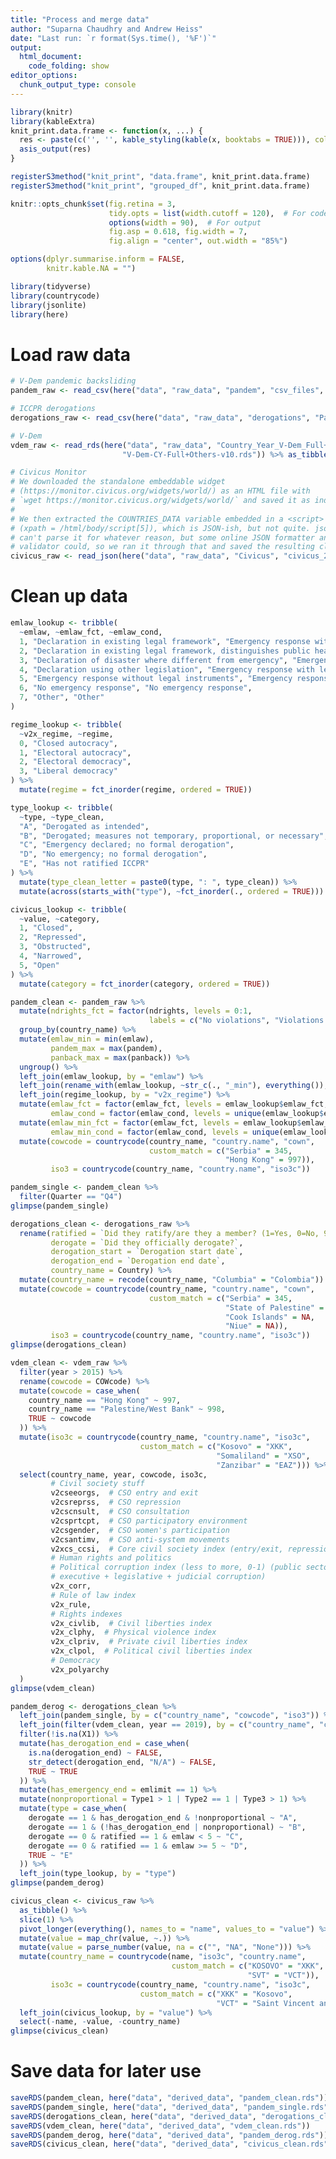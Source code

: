 ```yaml
---
title: "Process and merge data"
author: "Suparna Chaudhry and Andrew Heiss"
date: "Last run: `r format(Sys.time(), '%F')`"
output: 
  html_document:
    code_folding: show
editor_options: 
  chunk_output_type: console
---
```


```r
library(knitr)
library(kableExtra)
knit_print.data.frame <- function(x, ...) {
  res <- paste(c('', '', kable_styling(kable(x, booktabs = TRUE))), collapse = '\n')
  asis_output(res)
}

registerS3method("knit_print", "data.frame", knit_print.data.frame)
registerS3method("knit_print", "grouped_df", knit_print.data.frame)

knitr::opts_chunk$set(fig.retina = 3,
                      tidy.opts = list(width.cutoff = 120),  # For code
                      options(width = 90),  # For output
                      fig.asp = 0.618, fig.width = 7, 
                      fig.align = "center", out.width = "85%")

options(dplyr.summarise.inform = FALSE,
        knitr.kable.NA = "")
```

```r
library(tidyverse)
library(countrycode)
library(jsonlite)
library(here)
```

# Load raw data

```r
# V-Dem pandemic backsliding
pandem_raw <- read_csv(here("data", "raw_data", "pandem", "csv_files", "PanDem_ts_V5.csv"))

# ICCPR derogations
derogations_raw <- read_csv(here("data", "raw_data", "derogations", "Pandemic backsliding - Sheet1.csv"))

# V-Dem
vdem_raw <- read_rds(here("data", "raw_data", "Country_Year_V-Dem_Full+others_R_v10",
                         "V-Dem-CY-Full+Others-v10.rds")) %>% as_tibble()

# Civicus Monitor
# We downloaded the standalone embeddable widget
# (https://monitor.civicus.org/widgets/world/) as an HTML file with
# `wget https://monitor.civicus.org/widgets/world/` and saved it as index_2021-03-19.html
#
# We then extracted the COUNTRIES_DATA variable embedded in a <script> tag
# (xpath = /html/body/script[5]), which is JSON-ish, but not quite. jsonlite
# can't parse it for whatever reason, but some online JSON formatter and
# validator could, so we ran it through that and saved the resulting clean file
civicus_raw <- read_json(here("data", "raw_data", "Civicus", "civicus_2021-03-19.json"))
```

# Clean up data

```r
emlaw_lookup <- tribble(
  ~emlaw, ~emlaw_fct, ~emlaw_cond,
  1, "Declaration in existing legal framework", "Emergency response with legal instruments",
  2, "Declaration in existing legal framework, distinguishes public health emergency", "Emergency response with legal instruments",
  3, "Declaration of disaster where different from emergency", "Emergency response with legal instruments",
  4, "Declaration using other legislation", "Emergency response with legal instruments",
  5, "Emergency response without legal instruments", "Emergency response without legal instruments",
  6, "No emergency response", "No emergency response",
  7, "Other", "Other"
)

regime_lookup <- tribble(
  ~v2x_regime, ~regime,
  0, "Closed autocracy",
  1, "Electoral autocracy",
  2, "Electoral democracy",
  3, "Liberal democracy"
) %>% 
  mutate(regime = fct_inorder(regime, ordered = TRUE))

type_lookup <- tribble(
  ~type, ~type_clean,
  "A", "Derogated as intended",
  "B", "Derogated; measures not temporary, proportional, or necessary",
  "C", "Emergency declared; no formal derogation",
  "D", "No emergency; no formal derogation",
  "E", "Has not ratified ICCPR"
) %>% 
  mutate(type_clean_letter = paste0(type, ": ", type_clean)) %>% 
  mutate(across(starts_with("type"), ~fct_inorder(., ordered = TRUE)))

civicus_lookup <- tribble(
  ~value, ~category,
  1, "Closed",
  2, "Repressed",
  3, "Obstructed",
  4, "Narrowed",
  5, "Open"
) %>% 
  mutate(category = fct_inorder(category, ordered = TRUE))

pandem_clean <- pandem_raw %>% 
  mutate(ndrights_fct = factor(ndrights, levels = 0:1, 
                               labels = c("No violations", "Violations of non-derogable rights"))) %>% 
  group_by(country_name) %>% 
  mutate(emlaw_min = min(emlaw),
         pandem_max = max(pandem),
         panback_max = max(panback)) %>% 
  ungroup() %>% 
  left_join(emlaw_lookup, by = "emlaw") %>% 
  left_join(rename_with(emlaw_lookup, ~str_c(., "_min"), everything()), by = "emlaw_min") %>% 
  left_join(regime_lookup, by = "v2x_regime") %>% 
  mutate(emlaw_fct = factor(emlaw_fct, levels = emlaw_lookup$emlaw_fct, ordered = TRUE),
         emlaw_cond = factor(emlaw_cond, levels = unique(emlaw_lookup$emlaw_cond), ordered = TRUE)) %>% 
  mutate(emlaw_min_fct = factor(emlaw_fct, levels = emlaw_lookup$emlaw_fct, ordered = TRUE),
         emlaw_min_cond = factor(emlaw_cond, levels = unique(emlaw_lookup$emlaw_cond), ordered = TRUE)) %>% 
  mutate(cowcode = countrycode(country_name, "country.name", "cown",
                               custom_match = c("Serbia" = 345,
                                                "Hong Kong" = 997)),
         iso3 = countrycode(country_name, "country.name", "iso3c"))

pandem_single <- pandem_clean %>% 
  filter(Quarter == "Q4")
glimpse(pandem_single)

derogations_clean <- derogations_raw %>% 
  rename(ratified = `Did they ratify/are they a member? (1=Yes, 0=No, 99= Not possible)`,
         derogate = `Did they officially derogate?`,
         derogation_start = `Derogation start date`,
         derogation_end = `Derogation end date`,
         country_name = Country) %>% 
  mutate(country_name = recode(country_name, "Columbia" = "Colombia")) %>% 
  mutate(cowcode = countrycode(country_name, "country.name", "cown",
                               custom_match = c("Serbia" = 345,
                                                "State of Palestine" = 998,
                                                "Cook Islands" = NA,
                                                "Niue" = NA)),
         iso3 = countrycode(country_name, "country.name", "iso3c"))
glimpse(derogations_clean)

vdem_clean <- vdem_raw %>% 
  filter(year > 2015) %>% 
  rename(cowcode = COWcode) %>% 
  mutate(cowcode = case_when(
    country_name == "Hong Kong" ~ 997,
    country_name == "Palestine/West Bank" ~ 998,
    TRUE ~ cowcode
  )) %>% 
  mutate(iso3c = countrycode(country_name, "country.name", "iso3c",
                             custom_match = c("Kosovo" = "XKK",
                                              "Somaliland" = "XSO",
                                              "Zanzibar" = "EAZ"))) %>% 
  select(country_name, year, cowcode, iso3c, 
         # Civil society stuff
         v2cseeorgs,  # CSO entry and exit
         v2csreprss,  # CSO repression
         v2cscnsult,  # CSO consultation
         v2csprtcpt,  # CSO participatory environment
         v2csgender,  # CSO women's participation
         v2csantimv,  # CSO anti-system movements
         v2xcs_ccsi,  # Core civil society index (entry/exit, repression, participatory env)
         # Human rights and politics
         # Political corruption index (less to more, 0-1) (public sector +
         # executive + legislative + judicial corruption)
         v2x_corr,
         # Rule of law index
         v2x_rule,
         # Rights indexes
         v2x_civlib,  # Civil liberties index
         v2x_clphy,  # Physical violence index
         v2x_clpriv,  # Private civil liberties index
         v2x_clpol,  # Political civil liberties index
         # Democracy
         v2x_polyarchy
  )
glimpse(vdem_clean)

pandem_derog <- derogations_clean %>% 
  left_join(pandem_single, by = c("country_name", "cowcode", "iso3")) %>% 
  left_join(filter(vdem_clean, year == 2019), by = c("country_name", "cowcode")) %>% 
  filter(!is.na(X1)) %>%
  mutate(has_derogation_end = case_when(
    is.na(derogation_end) ~ FALSE,
    str_detect(derogation_end, "N/A") ~ FALSE,
    TRUE ~ TRUE
  )) %>% 
  mutate(has_emergency_end = emlimit == 1) %>% 
  mutate(nonproportional = Type1 > 1 | Type2 == 1 | Type3 > 1) %>% 
  mutate(type = case_when(
    derogate == 1 & has_derogation_end & !nonproportional ~ "A",
    derogate == 1 & (!has_derogation_end | nonproportional) ~ "B",
    derogate == 0 & ratified == 1 & emlaw < 5 ~ "C",
    derogate == 0 & ratified == 1 & emlaw >= 5 ~ "D",
    TRUE ~ "E"
  )) %>% 
  left_join(type_lookup, by = "type")
glimpse(pandem_derog)

civicus_clean <- civicus_raw %>% 
  as_tibble() %>% 
  slice(1) %>% 
  pivot_longer(everything(), names_to = "name", values_to = "value") %>% 
  mutate(value = map_chr(value, ~.)) %>%
  mutate(value = parse_number(value, na = c("", "NA", "None"))) %>% 
  mutate(country_name = countrycode(name, "iso3c", "country.name",
                                    custom_match = c("KOSOVO" = "XKK",
                                                     "SVT" = "VCT")),
         iso3c = countrycode(country_name, "country.name", "iso3c",
                             custom_match = c("XKK" = "Kosovo",
                                              "VCT" = "Saint Vincent and the Grenadines"))) %>% 
  left_join(civicus_lookup, by = "value") %>% 
  select(-name, -value, -country_name)
glimpse(civicus_clean)
```

# Save data for later use

```r
saveRDS(pandem_clean, here("data", "derived_data", "pandem_clean.rds"))
saveRDS(pandem_single, here("data", "derived_data", "pandem_single.rds"))
saveRDS(derogations_clean, here("data", "derived_data", "derogations_clean.rds"))
saveRDS(vdem_clean, here("data", "derived_data", "vdem_clean.rds"))
saveRDS(pandem_derog, here("data", "derived_data", "pandem_derog.rds"))
saveRDS(civicus_clean, here("data", "derived_data", "civicus_clean.rds"))
```
